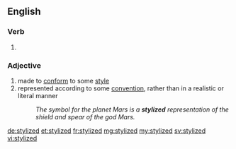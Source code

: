 ==English==

===Verb===
{{head|en|verb form}}

# {{en-past of|stylize}}

===Adjective===
{{en-adj}}
# made to [[conform]] to some [[style]] 
# represented according to some [[convention]], rather than in a realistic or literal manner
#: ''The symbol for the planet Mars is a '''stylized''' representation of the shield and spear of the god Mars.''

[[de:stylized]]
[[et:stylized]]
[[fr:stylized]]
[[mg:stylized]]
[[my:stylized]]
[[sv:stylized]]
[[vi:stylized]]